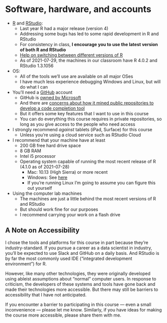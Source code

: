 # Software, hardware, and accounts #

- [R](https://cran.r-project.org/) and [RStudio](https://rstudio.com/products/rstudio/download/):  
    - Last year R had a major release (version 4)
    - Addressing some bugs has led to some rapid development in R and RStudio
    - For consistency in class, **I encourage you to use the latest version of both R and RStudio**
    - [Help on switching between different versions of R](https://support.rstudio.com/hc/en-us/articles/200486138-Changing-R-versions-for-the-RStudio-Desktop-IDE)
    - As of 2021-07-29, the machines in our classroom have R 4.0.2 and RStudio 1.3.1056
    
- OS:  
    - All of the tools we'll use are available on all major OSes
    - I have much less experience debugging Windows and Linux, but will do what I can
    
- You'll need a [GitHub](https://github.com/) account
    - GitHub is [owned by Microsoft](https://www.cnbc.com/2020/11/29/microsofts-github-has-become-magnet-for-thorny-issues-like-riaa.html)
    - And there are [concerns about how it mined public repositories to develop a code completion tool](https://www.theverge.com/2021/7/7/22561180/github-copilot-legal-copyright-fair-use-public-code)
    - But it offers some key features that I want to use in this course
    - You can do everything this course requires in private repositories, so long as you give access to the people who need access

- I strongly recommend *against* tablets (iPad, Surface) for this course
    - Unless you're using a cloud service such as RStudio Cloud

- I recommend that your machine have at least
    - 200 GB free hard drive space
    - 8 GB RAM
    - Intel i5 processor
    - Operating system capable of running the most recent release of R (4.1.0 as of 2021-07-28)
        - Mac: 10.13 (High Sierra) or more recent
        - Windows: See [here](https://cran.r-project.org/bin/windows/base/rw-FAQ.html#Does-R-run-under-Windows-Vista_003f)
        - If you're running Linux I'm going to assume you can figure this out yourself
        
- Using the computer lab machines
    - The machines are just a little behind the most recent versions of R and RStudio
    - But should work fine for our purposes
    - I recommend carrying your work on a flash drive

## A Note on Accessibility ##

I chose the tools and platforms for this course in part because they're industry-standard.  If you pursue a career as a data scientist in industry, you'll be expected to use Slack and GitHub on a daily basis.  And RStudio is by far the most commonly used IDE ("integrated development environment") for R.  

However, like many other technologies, they were originally developed using ableist assumptions about "normal" computer users.  In response to criticism, the developers of these systems and tools have gone back and made their technologies more accessible.  But there may still be barriers to accessibility that I have not anticipated.  

If you encounter a barrier to participating in this course — even a small inconvenience — please let me know.  Similarly, if you have ideas for making the course more accessible, please share them with me.  

